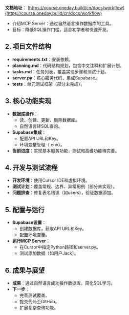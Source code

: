 **文档地址**： [https://course.oneday.build/cn/docs/workflow](https://course.oneday.build/cn/docs/workflow)

- 介绍MCP Server：通过自然语言操作数据库的工具。
- 目标：降低SQL操作门槛，适合初学者和快速开发。

## 2. 项目文件结构
- **requirements.txt**：安装依赖。
- **planning.md**：代码结构规划，包含中文注释和扩展计划。
- **tasks.md**：任务列表，覆盖实现步骤和测试计划。
- **server.py**：核心服务代码，集成Supabase。
- **tests**：单元测试框架（部分未完成）。

## 3. 核心功能实现
- **数据库操作**：
  - 读、创建、更新、删除数据库。
  - 自然语言转SQL查询。
- **Supabase集成**：
  - 配置API URL和Key。
  - 环境变量管理（.env）。
- **当前进度**：实现基本服务功能，测试和高级功能待完善。

## 4. 开发与测试流程
- **开发环境**：使用Cursor IDE和虚拟环境。
- **测试计划**：覆盖常规、边界、异常用例（部分未实现）。
- **问题排查**：修复表名错误（如users），验证数据添加。

## 5. 配置与运行
- **Supabase设置**：
  - 创建数据库，获取API URL和Key。
  - 配置环境变量。
- **运行MCP Server**：
  - 在Cursor中指定Python路径和server.py。
  - 测试添加数据（如用户Jack）。

## 6. 成果与展望
- **成果**：通过自然语言成功操作数据库，简化SQL学习。
- **下一步**：
  - 完善测试覆盖。
  - 提交代码至GitHub。
  - 扩展复杂查询功能。